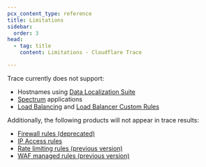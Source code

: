 ```yaml
---
pcx_content_type: reference
title: Limitations
sidebar:
  order: 3
head:
  - tag: title
    content: Limitations - Cloudflare Trace

---
```


Trace currently does not support:

* Hostnames using [Data Localization Suite](/data-localization/)
* [Spectrum](/spectrum/) applications
* [Load Balancing](/load-balancing/) and [Load Balancer Custom Rules](/load-balancing/additional-options/load-balancing-rules/)

Additionally, the following products will not appear in trace results:

* [Firewall rules (deprecated)](/firewall/)
* [IP Access rules](/waf/tools/ip-access-rules/)
* [Rate limiting rules (previous version)](/waf/reference/legacy/old-rate-limiting/)
* [WAF managed rules (previous version)](/waf/reference/legacy/old-waf-managed-rules/)
